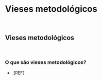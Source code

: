 # **Vieses metodológicos** {#vieses-metodologicos}

<br>

## Vieses metodológicos {#vieses-metodologicos}

<br>

### O que são vieses metodológicos?

- .[REF]

<br>
